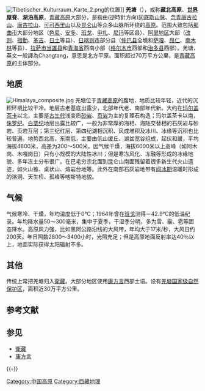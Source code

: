 [[File:Tibetischer_Kulturraum_Karte_2.png|thumb]]的位置]]
'''羌塘'''（{{bo|z=བྱང་ཐང|w=byang thang|p=Qangtang}}），或称'''藏北高原'''、'''[[世界屋脊|世界屋脊]]'''、'''湖泊高原'''，[[青藏高原|青藏高原]]大部分，是指由(逆時針方向)[[冈底斯山脉|冈底斯山脉]]、[[念青唐古拉山|念青唐古拉山]]、[[唐古拉山|唐古拉山]]、[[可可西里山|可可西里山]]以及[[昆仑山|昆仑山]]等众多山脉所环绕的[[高原|高原]]。范围大致包括[[那曲市|那曲市]]大部分地区（[[色尼区|色尼]]、[[安多县|安多]]、[[班戈县|班戈]]、[[申扎县|申扎]]、[[尼玛县|尼玛]]等区县）、[[阿里地区|阿里地区]]大部（[[改则县|改则]]、[[措勤县|措勤]]、[[革吉县|革吉]]、[[日土县|日土]]等县）、[[日喀则市|日喀则市]]部分县（[[仲巴县|仲巴县]]全境和[[萨嘎县|萨嘎]]、[[昂仁县|昂仁]]、[[南木林县|南木林]]等县）、[[拉萨市|拉萨市]][[当雄县|当雄县]]和[[青海省|青海省]]西南小部（[[格尔木市|格尔木市]]西部和[[治多县|治多县]]西部）。羌塘，英文一般譯為Changtang，意思是北方平原。面积超过70万平方公里，是[[青藏高原|青藏高原]]的主体部分。

==地质==
[[File:Himalaya_composite.jpg|thumb]]
羌塘位于[[青藏高原|青藏高原]]的腹地，地质比较年轻，近代的沉积环境比较干冷。地层古老基底出露少，北部年代老、南部年代新。大约在[[玛尔盖茶卡|玛尔盖茶卡]]以北，主要是[[古生代|古生代]]浅变质[[砂岩|砂岩]]、[[页岩|页岩]]为主的复理石构造；玛尔盖茶卡以南，[[侏罗纪|侏罗纪]]、[[白垩纪|白垩纪]]地层出露比较广，一般为非常厚的海相、海陆交替相的石灰岩与砂岩、页岩互层；第三纪红层、第四纪湖相沉积、风成堆积及冰川、冰缘等沉积也比较普遍。地势西北高，东南低，主要由低山缓丘、湖盆宽谷组成，起伏和缓，平均海拔4800米，高差为200～500米。因气候干燥，海拔6000米以上高峰（如阿木岗、木嘎岗日）只有小规模的大陆性冰川；但是寒冻风化、冻融等形成的冰缘地貌、多年冻土分布很广。在巴毛穷宗北面到昆仑山南面残留着很多新生代火山遗迹，如火山锥、桌状山、熔岩台地等。此外在南部石灰岩地带有[[间冰期|间冰期]]温暖时形成的溶洞、天生桥、孤峰等喀斯特地貌。

==气候==
气候寒冷、干燥，年均温度低于0℃；1964年曾在[[班戈县|班戈]]测得－42.9℃的低温纪录。年均降水量50～300毫米，集中于夏季，干湿季分明，多为雪、霰、雹等固态降水。高原风力强，比如黑阿公路沿线的大风带，年均大于17米/秒，大风日约200天。年日照数2800～3400小时，光照充足；但是高原地面反射率达40％以上，地面实际获得太阳辐射不多。

== 其他 ==
传统上常把羌塘归入[[衛藏|衛藏]]。大部分地区使用[[康方言|康方言]]西部土语。设有[[羌塘国家级自然保护区|羌塘国家级自然保护区]]，面积近30万平方公里。

== 参考文献 ==
{{Reflist}}

== 参见 ==
{{Portal|中国|藏区|地理}}
* [[衛藏|衛藏]]
* [[康方言|康方言]]

{{-}}
{{羌塘}}
{{Tibet topics}}

{{Authority control}}

[[Category:中国高原|Category:中国高原]]
[[Category:西藏地理|Category:西藏地理]]